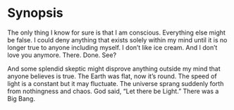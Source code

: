 # Synopsis

The only thing I know for sure is that I am conscious. Everything else might be false. I could deny anything that exists solely within my mind until it is no longer true to anyone including myself. I don’t like ice cream. And I don’t love you anymore. There. Done. See?

And some splendid skeptic might disprove anything outside my mind that anyone believes is true. The Earth was flat, now it’s round. The speed of light is a constant but it may fluctuate. The universe sprang suddenly forth from nothingness and chaos. God said, “Let there be Light.” There was a Big Bang.